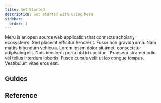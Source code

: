 ```yaml
---
title: Get Started
description: Get started with using Meru.
sidebar:
  order: 1
---
```



Meru is an open source web application that connects scholarly ecosystems. Sed placerat efficitur hendrerit. Fusce non gravida urna. Nam mattis bibendum vehicula. Lorem ipsum dolor sit amet, consectetur adipiscing elit. Duis hendrerit porta nisl id tincidunt. Praesent sit amet odio vel tellus interdum lobortis. Fusce cursus velit ut leo congue tempus. Vestibulum vitae eros erat.

## Guides

<CardGrid>
  <LinkCard
    title="Harvesting"
    href="/guides/harvesting"
    description="Lorem ipsum dolor sit amet, consectetur adipiscing elit."
  />
  <LinkCard
    title="Keycloak"
    href="/guides/keycloak"
    description="Aenean varius ligula in ipsum tempor ultrices sit amet eu metus."
  />
</CardGrid>

## Reference

<CardGrid>
  <LinkCard title="Example Reference" href="/reference/example" />
</CardGrid>
